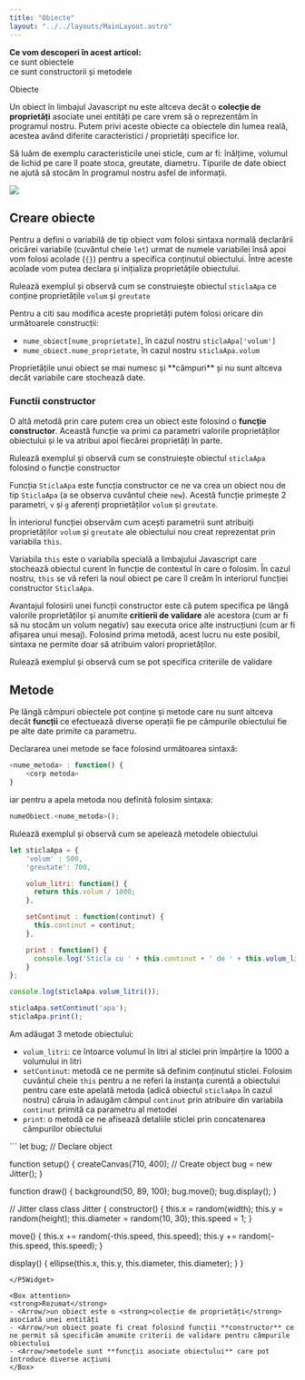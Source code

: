 ```yaml
---
title: "Obiecte"
layout: "../../layouts/MainLayout.astro"
---
```



<Box knowledge>
<strong>Ce vom descoperi în acest articol:</strong>
 <br/><Check/>ce sunt obiectele
 <br/><Check/>ce sunt constructorii și metodele
</Box>

<h0>Obiecte</h0>

Un obiect în limbajul Javascript nu este altceva decât o **colecție de proprietăți** asociate unei entități pe care vrem să o reprezentăm în programul nostru. Putem privi aceste obiecte ca obiectele din lumea reală, acestea având diferite caracteristici / proprietăți specifice lor. 

Să luăm de exemplu caracteristicile unei sticle, cum ar fi: înălțime, volumul de lichid pe care îl poate stoca, greutate, diametru. Tipurile de date obiect ne ajută să stocăm în programul nostru asfel de informații.

<img src="../assets/imgs/sticla.png" class="img-box" />

## Creare obiecte
Pentru a defini o variabilă de tip obiect vom folosi sintaxa normală declarării oricărei variabile (cuvântul cheie <code>let</code>) urmat de numele variabilei însă apoi vom folosi acolade (``` {} ```) pentru a specifica conținutul obiectului. Între aceste acolade vom putea declara și inițializa proprietățile obiectului.

<ClickAv>Rulează exemplul și observă cum se construiește obiectul ```sticlaApa``` ce conține proprietățile ```volum``` și ```greutate```</ClickAv>
<Algovis config_id="obiecte-basics.json" av_selected="0"></Algovis>

Pentru a citi sau modifica aceste proprietăți putem folosi oricare din următoarele construcții:
- <code>nume_obiect[nume_proprietate]</code>, în cazul nostru <code>sticlaApa['volum']</code>
- <code>nume_obiect.nume_proprietate</code>, în cazul nostru <code>sticlaApa.volum</code>

<Box info>
Proprietățile unui obiect se mai numesc și **câmpuri** și nu sunt altceva decât variabile care stochează date.
</Box>

### Functii constructor
O altă metodă prin care putem crea un obiect este folosind o <strong>funcție constructor</strong>. Această funcție va primi ca parametri valorile proprietăților obiectului și le va atribui apoi fiecărei proprietăți în parte.

<ClickAv>Rulează exemplul și observă cum se construiește obiectul ```sticlaApa``` folosind o funcție constructor</ClickAv>
<Algovis config_id="obiecte-basics.json" av_selected="1"></Algovis>

Funcția <code>SticlaApa</code> este funcția constructor ce ne va crea un obiect nou de tip ```SticlaApa``` (a se observa cuvântul cheie <code>new</code>). Acestă funcție primește 2 parametri, <code>v</code> și <code>g</code> aferenți proprietăților <code>volum</code> și <code>greutate</code>.

În interiorul funcției observăm cum acești parametrii sunt atribuiți proprietăților <code>volum</code> și <code>greutate</code> ale obiectului nou creat reprezentat prin variabila <code>this</code>. 

<Box info>
Variabila <code>this</code> este o variabila specială a limbajului Javascript care stochează obiectul curent în funcție de contextul în care o folosim. În cazul nostru,  <code>this</code> se vă referi la noul obiect pe care îl creăm în interiorul funcției constructor <code>SticlaApa</code>. 
</Box>

Avantajul folosirii unei funcții constructor este că putem specifica pe lângă valorile proprietăților și anumite **critierii de validare** ale acestora (cum ar fi să nu stocăm un volum negativ) sau executa orice alte instrucțiuni (cum ar fi afișarea unui mesaj). Folosind prima metodă, acest lucru nu este posibil, sintaxa ne permite doar să atribuim valori proprietăților.

<ClickAv>Rulează exemplul și observă cum se pot specifica criteriile de validare</ClickAv>
<Algovis config_id="obiecte-basics.json" av_selected="2"></Algovis>

## Metode 
Pe lângă câmpuri obiectele pot conține și metode care nu sunt altceva decât **funcții** ce efectuează diverse operații fie pe câmpurile obiectului fie pe alte date primite ca parametru.

Declararea unei metode se face folosind următoarea sintaxă:
```js
<nume_metoda> : function() {
    <corp metoda>
}
```

iar pentru a apela metoda nou definită folosim sintaxa:
```js
numeObiect.<nume_metoda>();
```

<ClickAv>Rulează exemplul și observă cum se apelează metodele obiectului</ClickAv>
<Algovis>
```js
let sticlaApa = {
    'volum' : 500,
    'greutate': 700,    

    volum_litri: function() {
      return this.volum / 1000;
    },

    setContinut : function(continut) {
      this.continut = continut;
    },

    print : function() {
      console.log('Sticla cu ' + this.continut + ' de ' + this.volum_litri() + "l");
    }
};

console.log(sticlaApa.volum_litri());

sticlaApa.setContinut('apa');
sticlaApa.print();
```
</Algovis>

Am adăugat 3 metode obiectului:
- <Arrow/>```volum_litri```: ce întoarce volumul în litri al sticlei prin împărțire la 1000 a volumului in litri
- <Arrow/>```setContinut```: metodă ce ne permite să definim conținutul sticlei. Folosim cuvântul cheie ```this``` pentru a ne referi la instanța curentă a obiectului pentru care este apelată metoda (adică obiectul ```sticlaApa``` în cazul nostru) căruia în adaugăm câmpul ```continut``` prin atribuire din variabila ```continut``` primită ca parametru al metodei
- <Arrow/>```print```: o metodă ce ne afisează detaliile sticlei prin concatenarea câmpurilor obiectului

<P5Widget>
```
let bug; // Declare object

function setup() {
  createCanvas(710, 400);
  // Create object
  bug = new Jitter();
}

function draw() {
  background(50, 89, 100);
  bug.move();
  bug.display();
}

// Jitter class
class Jitter {
  constructor() {
    this.x = random(width);
    this.y = random(height);
    this.diameter = random(10, 30);
    this.speed = 1;
  }

  move() {
    this.x += random(-this.speed, this.speed);
    this.y += random(-this.speed, this.speed);
  }

  display() {
    ellipse(this.x, this.y, this.diameter, this.diameter);
  }
}
```
</P5Widget>

<Box attention>
<strong>Rezumat</strong>
- <Arrow/>un obiect este o <strong>colecție de proprietăți</strong> asociată unei entități
- <Arrow/>un obiect poate fi creat folosind funcții **constructor** ce ne permit să specificăm anumite criterii de validare pentru câmpurile obiectului
- <Arrow/>metodele sunt **funcții asociate obiectului** care pot introduce diverse acțiuni
</Box>